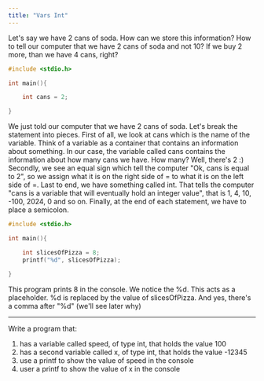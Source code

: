 ```yaml
---
title: "Vars Int"
---
```


Let's say we have 2 cans of soda. How can we store this information? How to tell our computer that we have 2 cans of soda and not 10? If we buy 2 more, than we have 4 cans, right? 

```c
#include <stdio.h>

int main(){

	int cans = 2;

}
```

We just told our computer that we have 2 cans of soda. Let's break the statement into pieces.
First of all, we look at cans which is the name of the variable. Think of a variable as a container that contains an information about something. In our case, the variable called cans contains the information about how many cans we have. How many? Well, there's 2 :)
Secondly, we see an equal sign which tell the computer "Ok, cans is equal to 2", so we assign what it is on the right side of = to what it is on the left side of =.
Last to end, we have something called int. That tells the computer "cans is a variable that will eventually hold an integer value", that is 1, 4, 10, -100, 2024, 0 and so on.
Finally, at the end of each statement, we have to place a semicolon.


```c
#include <stdio.h>

int main(){

	int slicesOfPizza = 8;
	printf("%d", slicesOfPizza);	

}
```

This program prints 8 in the console. We notice the %d. This acts as a placeholder. 
%d is replaced by the value of slicesOfPizza. And yes, there's a comma after "%d" (we'll see later why)

---

Write a program that:
1) has a variable called speed, of type int, that holds the value 100
2) has a second variable called x, of type int, that holds the value -12345
3) use a printf to show the value of speed in the console
4) user a printf to show the value of x in the console
